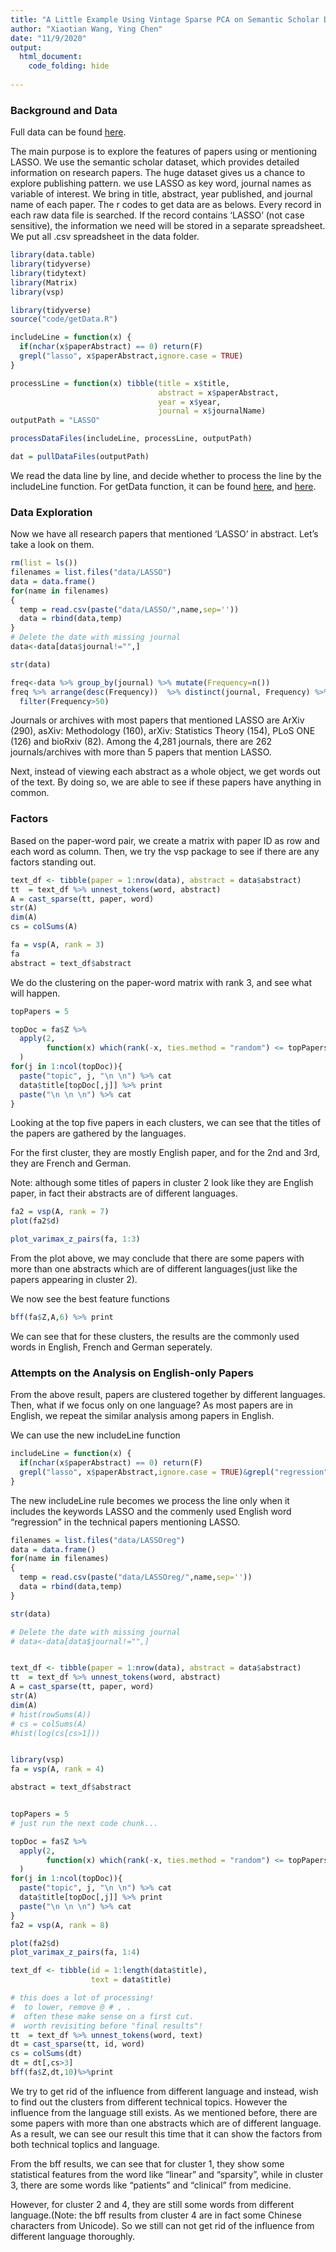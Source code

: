```yaml
---
title: "A Little Example Using Vintage Sparse PCA on Semantic Scholar Dataset"
author: "Xiaotian Wang, Ying Chen"
date: "11/9/2020"
output: 
  html_document:
    code_folding: hide
  
---
```


### Background and Data


Full data can be found [here](http://s2-public-api-prod.us-west-2.elasticbeanstalk.com/corpus/).

The main purpose is to explore the features of papers using or mentioning LASSO. We use the semantic scholar dataset, which provides detailed information on research papers. The huge dataset gives us a chance to explore publishing pattern. we use LASSO as key word, journal names as variable of interest. We bring in title, abstract, year published, and journal name of each paper. The r codes to get data are as belows. Every record in each raw data file is searched. If the record contains 'LASSO' (not case sensitive), the information we need will be stored in a separate spreadsheet. We put all .csv spreadsheet in the data folder.  

```r
library(data.table)
library(tidyverse)
library(tidytext)
library(Matrix)
library(vsp)
```


```r
library(tidyverse)
source("code/getData.R")

includeLine = function(x) {
  if(nchar(x$paperAbstract) == 0) return(F) 
  grepl("lasso", x$paperAbstract,ignore.case = TRUE)
}

processLine = function(x) tibble(title = x$title, 
                                 abstract = x$paperAbstract,
                                 year = x$year,
                                 journal = x$journalName)
outputPath = "LASSO"

processDataFiles(includeLine, processLine, outputPath)

dat = pullDataFiles(outputPath)
```


We read the data line by line, and decide whether to process the line by the includeLine function. 
For getData function, it can be found [here](./getData.R), and [here](./getLine.R).


### Data Exploration
Now we have all research papers that mentioned 'LASSO' in abstract. Let's take a look on them.

```r
rm(list = ls())
filenames = list.files("data/LASSO")
data = data.frame()
for(name in filenames)
{
  temp = read.csv(paste("data/LASSO/",name,sep=''))
  data = rbind(data,temp)
}
# Delete the date with missing journal
data<-data[data$journal!="",]

str(data)

freq<-data %>% group_by(journal) %>% mutate(Frequency=n())
freq %>% arrange(desc(Frequency))  %>% distinct(journal, Frequency) %>% 
  filter(Frequency>50)

```
Journals or archives with most papers that mentioned LASSO are ArXiv (290), asXiv: Methodology (160), arXiv: Statistics Theory (154), PLoS ONE (126) and bioRxiv (82). Among the 4,281 journals, there are 262 journals/archives with more than 5 papers that mention LASSO.  

Next, instead of viewing each abstract as a whole object, we get words out of the text. By doing so, we are able to see if these papers have anything in common. 


### Factors
Based on the paper-word pair, we create a matrix with paper ID as row and each word as column. Then, we try the vsp package to see if there are any factors standing out.
```r
text_df <- tibble(paper = 1:nrow(data), abstract = data$abstract)
tt  = text_df %>% unnest_tokens(word, abstract)
A = cast_sparse(tt, paper, word)
str(A)
dim(A)
cs = colSums(A)

fa = vsp(A, rank = 3)
fa
abstract = text_df$abstract

```

We do the clustering on the paper-word matrix with rank 3, and see what will happen.

```r
topPapers = 5

topDoc = fa$Z %>% 
  apply(2,
        function(x) which(rank(-x, ties.method = "random") <= topPapers)
  )
for(j in 1:ncol(topDoc)){
  paste("topic", j, "\n \n") %>% cat
  data$title[topDoc[,j]] %>% print
  paste("\n \n \n") %>% cat
}
```

Looking at the top five papers in each clusters, we can see that the titles of the papers are gathered by the languages.

For the first cluster, they are mostly English paper, and for the 2nd and 3rd, they are French and German.

Note: although some titles of papers in cluster 2 look like they are English paper, in fact their abstracts are of different languages.

```r
fa2 = vsp(A, rank = 7)
plot(fa2$d)
```

```r
plot_varimax_z_pairs(fa, 1:3)
```

From the plot above, we may conclude that there are some papers with more than one abstracts which are of different languages(just like the papers appearing in cluster 2).

We now see the best feature functions

```r
bff(fa$Z,A,6) %>% print
```

We can see that for these clusters, the results are the commonly used words in English, French and German seperately.


### Attempts on the Analysis on English-only Papers

From the above result, papers are clustered together by different languages. Then, what if we focus only on one language? As most papers are in English, we repeat the similar analysis among papers in English.

We can use the new includeLine function
```r
includeLine = function(x) {
  if(nchar(x$paperAbstract) == 0) return(F) 
  grepl("lasso", x$paperAbstract,ignore.case = TRUE)&grepl("regression", x$paperAbstract,ignore.case = TRUE)
}
```

The new includeLine rule becomes we process the line only when it includes the keywords LASSO and the commenly used English word "regression" in the technical papers mentioning LASSO.

```r
filenames = list.files("data/LASSOreg")
data = data.frame()
for(name in filenames)
{
  temp = read.csv(paste("data/LASSOreg/",name,sep=''))
  data = rbind(data,temp)
}

str(data)

# Delete the date with missing journal
# data<-data[data$journal!="",]


text_df <- tibble(paper = 1:nrow(data), abstract = data$abstract)
tt  = text_df %>% unnest_tokens(word, abstract)
A = cast_sparse(tt, paper, word)
str(A)
dim(A)
# hist(rowSums(A))
# cs = colSums(A)
#hist(log(cs[cs>1]))


library(vsp)
fa = vsp(A, rank = 4)

abstract = text_df$abstract


topPapers = 5
# just run the next code chunk...

topDoc = fa$Z %>% 
  apply(2,
        function(x) which(rank(-x, ties.method = "random") <= topPapers)
  )
for(j in 1:ncol(topDoc)){
  paste("topic", j, "\n \n") %>% cat
  data$title[topDoc[,j]] %>% print
  paste("\n \n \n") %>% cat
}
fa2 = vsp(A, rank = 8)

plot(fa2$d)
plot_varimax_z_pairs(fa, 1:4)

text_df <- tibble(id = 1:length(data$title), 
                  text = data$title)

# this does a lot of processing! 
#  to lower, remove @ # , . 
#  often these make sense on a first cut.
#  worth revisiting before "final results"!
tt  = text_df %>% unnest_tokens(word, text)
dt = cast_sparse(tt, id, word)
cs = colSums(dt)
dt = dt[,cs>3]
bff(fa$Z,dt,10)%>%print

```

We try to get rid of the influence from different language and instead, wish to find out the clusters from different technical topics. However the influence from the language still exists. As we mentioned before, there are some papers with more than one abstracts which are of different language. As a result, we can see our result this time that it can show the factors from both technical toplics and language.

From the bff results, we can see that for cluster 1, they show some statistical features from the word like "linear" and "sparsity", while in cluster 3, there are some words like "patients" and "clinical" from medicine.

However, for cluster 2 and 4, they are still some words from different language.(Note: the bff results from cluster 4 are in fact some Chinese characters from Unicode). So we still can not get rid of the influence from different language thoroughly.


